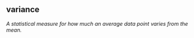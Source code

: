 ## variance

<dfn>A statistical measure for how much an average data point varies from the mean.</dfn>



